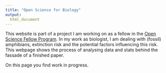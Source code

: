 ```yaml
---
title: "Open Science for Biology"
output:
  html_document
---
```




This website is part of a project I am working on as a fellow in the [Open Science Fellow Program](https://wikimedia.de/wiki/Fellowprogramm). In my work as biologist, I am dealing with (fossil) amphibians, extinction risk and the potential factors influencing this risk. This webpage shows the process of analysing data and stats behind the fassade of a finished paper.

On this page you find work in progress.




